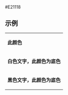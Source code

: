 <nowiki>#E21118</nowiki><noinclude>

== 示例 ==
{|
|- style="color:{{ {{PAGENAME}} }}"
| '''此颜色'''
|- style="background:{{ {{PAGENAME}} }}; color:white"
| '''白色文字，此颜色为底色'''
|- style="background:{{ {{PAGENAME}} }}; color:black"
| '''黑色文字，此颜色为底色'''
|}

[[Category:马来西亚政党颜色模板|{{PAGENAME}}]]
</noinclude>